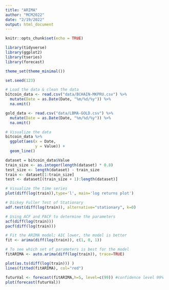 ```yaml
---
title: "ARIMA"
author: "MCM2022"
date: "2/19/2022"
output: html_document
---
```


```r
knitr::opts_chunk$set(echo = TRUE)
```

```r
library(tidyverse)
library(ggplot2)
library(tseries)
library(forecast)

theme_set(theme_minimal())

set.seed(123)
```

```r
# Load the data & clean the data
bitcoin_data <- read.csv("data/BCHAIN-MKPRU.csv") %>% 
  mutate(Date = as.Date(Date, "%m/%d/%y")) %>% 
  na.omit()

gold_data <- read.csv("data/LBMA-GOLD.csv") %>% 
  mutate(Date = as.Date(Date, "%m/%d/%y")) %>% 
  na.omit()
```

```r
# Visualize the data
bitcoin_data %>% 
  ggplot(aes(x = Date,
             y = Value)) +
  geom_line()
```

```r
dataset = bitcoin_data$Value
train_size <- as.integer(length(dataset) * 0.8)
test_size <- length(dataset) - train_size
train <- dataset[1:train_size]
test <- dataset[(train_size + 1):length(dataset)]
```

```r
# Visualize the time series
plot(diff(log(train)),type='l', main='log returns plot')
```

```r
# Dickey Fuller Test of Stationary
adf.test(diff(log(train)), alternative="stationary", k=0)
```

```r
# Using ACF and PACF to determine the parameters
acf(diff(log(train)))
pacf(diff(log(train)))
```

```r
# Fit the ARIMA model; AIC lower, the model is better
fit <- arima(diff(log(train)), c(1, 0, 1))
```

```r
# To see which set of parameters is best for the model
fitARIMA <- auto.arima(diff(log(train)), trace=TRUE)
```

```r
plot(as.ts(diff(log(train))) )
lines(fitted(fitARIMA), col="red")
```

```r
futurVal <- forecast(fitARIMA,h=5, level=c(99)) #confidence level 99%
plot(forecast(futurVal))
```



